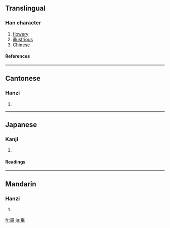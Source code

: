 {{see|華}}

==Translingual==
===Han character===
{{Han char|rn=46|rad=山|as=08|sn=11|four=2250<sub>4</sub>|canj=山一廿十 (UMTJ)}}
# [[flowery]]
# [[illustrious]]
# [[Chinese]]
====References====
{{Han ref|kx=0313.100|dkj=08161|dj=0614.070|hdz=10777.020|uh=5D0B|ud=23819|bh=D4F5|bd=54517}}
----
==Cantonese==
===Hanzi===
{{yue-hanzi|jyut=|y=wa4}}
# {{defn|Cantonese}}
----
==Japanese==
===Kanji===
{{ja-kanji|grade=|rs=山08}}
# {{defn|Japanese}} 
====Readings====
{{ja-readings|on=[[か]] (ka)|kun=}}
----
==Mandarin==
===Hanzi===
{{cmn-hanzi|pin=[[huá]] ([[hua2]])|wg=hua<sup>2</sup>}}
# {{defn|Mandarin}}

[[fr:崋]]
[[ja:崋]]